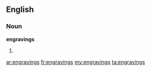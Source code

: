==English==

===Noun===
'''engravings'''

# {{plural of|[[engraving]]}}

[[ar:engravings]]
[[fr:engravings]]
[[my:engravings]]
[[ta:engravings]]